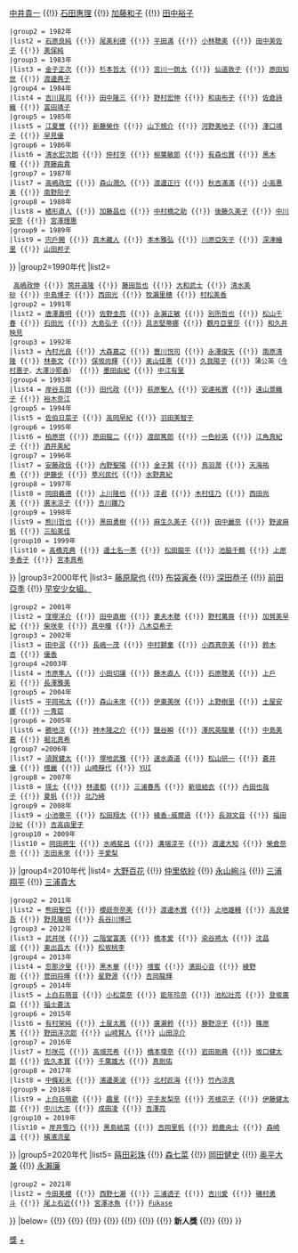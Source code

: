 {{Navbox
|name=日本電影學院獎新人獎
|title=[[日本電影學院獎|{{color|#dddd88|日本電影學院獎}}]]{{color|#dd8|新人獎}}
| state      =collapsed
|basestyle=background-color:#815A2B;color:#dd8
|group1=1980年代
|list1=
 {{Navbox|child
 |groupstyle=background-color:#815A2B;color:#dd8
 |group1 = 1981年
 |list1 = [[佐藤浩市]] {{!}} [[真田廣之]] {{!}} [[中井貴一]] {{!}} [[石田惠理]] {{!}} [[加藤和子]] {{!}} [[田中裕子]]
 |group2 = 1982年
 |list2 = [[石原良純]] {{!}} [[尾美利德]] {{!}} [[平田滿]] {{!}} [[小林聰美]] {{!}} [[田中美佐子]] {{!}} [[美保純]]
 |group3 = 1983年
 |list3 = [[金子正次]] {{!}} [[杉本哲太]] {{!}} [[宮川一朗太]] {{!}} [[仙道敦子]] {{!}} [[原田知世]] {{!}} [[渡邊典子 (女優)|渡邊典子]]
 |group4 = 1984年
 |list4 = [[吉川晃司]] {{!}} [[田中隆三 (演員)|田中隆三]] {{!}} [[野村宏伸]] {{!}} [[和由布子]] {{!}} [[佐倉詩織]] {{!}} [[富田靖子]]
 |group5 = 1985年
 |list5 = [[江夏豐]] {{!}} [[新藤榮作]] {{!}} [[山下規介]] {{!}} [[河野美地子]] {{!}} [[澤口靖子]] {{!}} [[早見優]]
 |group6 = 1986年
 |list6 = [[清水宏次朗]] {{!}} [[仲村亨]] {{!}} [[柳葉敏郎]] {{!}} [[有森也實]] {{!}} [[黑木瞳]] {{!}} [[齊藤由貴]]
 |group7 = 1987年
 |list7 = [[高嶋政宏]] {{!}} [[森山潤久]] {{!}} [[渡邊正行]] {{!}} [[秋吉滿滿]] {{!}} [[小高惠美]] {{!}} [[南野阳子]]
 |group8 = 1988年
 |list8 = [[緒形直人]] {{!}} [[加藤昌也]] {{!}} [[中村橋之助 (三代目)|中村橋之助]] {{!}} [[後藤久美子]] {{!}} [[中川安奈]] {{!}} [[宮澤理惠]]
 |group9 = 1989年
 |list9 = [[宍戶開]] {{!}} [[真木藏人]] {{!}} [[本木雅弘]] {{!}} [[川原亞矢子]] {{!}} [[深津繪里]] {{!}} [[山田邦子]]
}}
|group2=1990年代
|list2=
 {{Navbox|child
 |groupstyle=background-color:#815A2B;color:#dd8
 |group1 = 1990年
 |list1 = [[加勢大周]] {{!}} [[高嶋政伸]] {{!}} [[筒井道隆]] {{!}} [[藤田哲也 (演員)|藤田哲也]] {{!}} [[大和武士]] {{!}} [[清水美砂]] {{!}} [[中島博子]] {{!}} [[西田光]] {{!}} [[牧瀨里穗]] {{!}} [[村松美香]]
 |group2 = 1991年
 |list2 = [[唐澤壽明]] {{!}} [[佐野圭亮]] {{!}} [[永瀨正敏]] {{!}} [[別所哲也]] {{!}} [[松山千春]] {{!}} [[石田光]] {{!}} [[大島弘子]] {{!}} [[具志堅蒂娜]] {{!}} [[觀月亞里莎]] {{!}} [[和久井映見]]
 |group3 = 1992年
 |list3 = [[內村光良]] {{!}} [[大森嘉之]] {{!}} [[豐川悦司]] {{!}} [[永澤俊矢]] {{!}} [[南原清隆]] {{!}} [[林泰文]] {{!}} [[保坂尚輝]] {{!}} [[奥山佳惠]] {{!}} [[久我陽子]] {{!}} 蒲公英（[[今村惠子]]、[[大澤沙耶香]]） {{!}} [[墨田由紀]] {{!}} [[中江有里]]
 |group4 = 1993年
 |list4 = [[岸谷五朗]] {{!}} [[田代政]] {{!}} [[萩原聖人]] {{!}} [[安達祐實]] {{!}} [[遠山景織子]] {{!}} [[裕木奈江]]
 |group5 = 1994年
 |list5 = [[佐伯日菜子]] {{!}} [[高岡早紀]] {{!}} [[羽田美智子]]
 |group6 = 1995年
 |list6 = [[柏原崇]] {{!}} [[原田龍二]] {{!}} [[渡部篤郎]] {{!}} [[一色紗英]] {{!}} [[江角真紀子]] {{!}} [[酒井美紀]]
 |group7 = 1996年
 |list7 = [[安藤政信]] {{!}} [[內野聖陽]] {{!}} [[金子賢]] {{!}} [[鳥羽潤]] {{!}} [[天海祐希]] {{!}} [[伊藤步]] {{!}} [[草刈民代]] {{!}} [[水野真紀]]
 |group8 = 1997年
 |list8 = [[岡田義德]] {{!}} [[上川隆也]] {{!}} [[淳君]] {{!}} [[木村佳乃]] {{!}} [[西田尚美]] {{!}} [[廣末涼子]] {{!}} [[吉川雛乃]]
 |group9 = 1998年
 |list9 = [[熊川哲也]] {{!}} [[黑田勇樹]] {{!}} [[麻生久美子]] {{!}} [[田中麗奈 (演員)|田中麗奈]] {{!}} [[野波麻帆]] {{!}} [[三船美佳]]
 |group10 = 1999年
 |list10 = [[高橋克典]] {{!}} [[邊土名一茶]] {{!}} [[松田龍平]] {{!}} [[池脇千鶴]] {{!}} [[上原多香子]] {{!}} [[宮本真希]]
}}
|group3=2000年代
|list3=
{{Navbox|child
 |groupstyle=background-color:#815A2B;color:#dd8
 |group1 = 2000年
 |list1 = [[金井勇太]] {{!}} [[藤原龍也]] {{!}} [[布袋寅泰]] {{!}} [[深田恭子]] {{!}} [[前田亞季]] {{!}} [[早安少女組。]]
 |group2 = 2001年
 |list2 = [[窪塚洋介]] {{!}} [[田中直樹]] {{!}} [[妻夫木聰]] {{!}} [[野村萬齋]] {{!}} [[加賀美早紀]] {{!}} [[柴咲幸]] {{!}} [[東風万智子|真中瞳]] {{!}} [[八木亞希子]]
 |group3 = 2002年
 |list3 = [[田中泯]] {{!}} [[長嶋一茂]] {{!}} [[中村獅童 (二代目)|中村獅童]] {{!}} [[小西真奈美]] {{!}} [[鈴木杏]] {{!}} [[優香]]
 |group4 =2003年
 |list4 = [[市原隼人]] {{!}} [[小田切讓]] {{!}} [[藤木直人]] {{!}} [[石原聰美]] {{!}} [[上戶彩]] {{!}} [[长泽雅美|長澤雅美]]
 |group5 = 2004年
 |list5 = [[平岡祐太]] {{!}} [[森山未來]] {{!}} [[伊東美咲]] {{!}} [[上野樹里]] {{!}} [[土屋安娜]] {{!}} [[一青窈]]
 |group6 = 2005年
 |list6 = [[勝地涼]] {{!}} [[神木隆之介]] {{!}} [[鹽谷瞬]] {{!}} [[澤尻英龍華]] {{!}} [[中島美嘉]] {{!}} [[堀北真希]]
 |group7 =2006年
 |list7 = [[須賀健太]] {{!}} [[塚地武雅]] {{!}} [[速水直道]] {{!}} [[松山研一]] {{!}} [[蒼井優]] {{!}} [[檀麗]] {{!}} [[山崎靜代]] {{!}} [[YUI]]
 |group8 = 2007年
 |list8 = [[瑛士]] {{!}} [[林遣都]] {{!}} [[三浦春馬]] {{!}} [[新垣結衣]] {{!}} [[內田也哉子]] {{!}} [[夏帆]] {{!}} [[北乃綺]]
 |group9 = 2008年
 |list9 = [[小池徹平]] {{!}} [[松田翔太]] {{!}} [[綾香·威爾遜]] {{!}} [[長淵文音]] {{!}} [[福田沙紀]] {{!}} [[吉高由里子]]
 |group10 = 2009年
 |list10 = [[岡田將生]] {{!}} [[水嶋斐呂]] {{!}} [[溝端淳平]] {{!}} [[渡邊大知]] {{!}} [[榮倉奈奈]] {{!}} [[志田未來]] {{!}} [[平愛梨]]
}}
|group4=2010年代
|list4={{Navbox|child
 |groupstyle=background-color:#815A2B;color:#dd8
 |group1 = 2010年
 |list1 = [[蘆田愛菜]] {{!}} [[大野百花]] {{!}} [[仲里依紗]] {{!}} [[永山絢斗]] {{!}} [[三浦翔平]] {{!}} [[三浦貴大]]
 |group2 = 2011年
 |list2 = [[熊田聖亞]] {{!}} [[櫻庭奈奈美]] {{!}} [[渡邊木實]] {{!}} [[上地雄輔]] {{!}} [[高良健吾]] {{!}} [[野見隆明]] {{!}} [[長谷川博己]]
 |group3 = 2012年
 |list3 = [[武井咲]] {{!}} [[二階堂富美]] {{!}} [[橋本愛]] {{!}} [[染谷將太]] {{!}} [[沈昌珉]] {{!}} [[東出昌大]] {{!}} [[松坂桃李]]
 |group4 = 2013年
 |list4 = [[忽那汐里]] {{!}} [[黑木華]] {{!}} [[壇蜜]] {{!}} [[濱田心音]] {{!}} [[綾野剛]] {{!}} [[菅田将暉]] {{!}} [[星野源]] {{!}} [[吉岡龍輝]]
 |group5 = 2014年
 |list5 = [[上白石萌音]] {{!}} [[小松菜奈]] {{!}} [[能年玲奈]] {{!}} [[池松壯亮]] {{!}} [[登坂廣臣]] {{!}} [[福士蒼汰]]
 |group6 = 2015年
 |list6 = [[有村架純]] {{!}} [[土屋太鳳]] {{!}} [[廣瀨鈴]] {{!}} [[藤野涼子]] {{!}} [[篠原篤]] {{!}} [[野田洋次郎]] {{!}} [[山崎賢人]] {{!}} [[山田涼介]]
 |group7 = 2016年
 |list7 = [[杉咲花]] {{!}} [[高畑充希]] {{!}} [[橋本環奈]] {{!}} [[岩田剛典]] {{!}} [[坂口健太郎]] {{!}} [[佐久本寶]] {{!}} [[千葉雄大]] {{!}} [[新田真劍佑|真劍佑]]
 |group8 = 2017年
 |list8 = [[中條彩未]] {{!}} [[濱邊美波]] {{!}} [[北村匠海]] {{!}} [[竹內涼真]] 
 |group9 = 2018年
 |list9 = [[上白石萌歌]] {{!}} [[趣里]] {{!}} [[平手友梨奈]] {{!}} [[芳根京子]] {{!}} [[伊藤健太郎 (演員)|伊藤健太郎]] {{!}} [[中川大志]] {{!}} [[成田凌]] {{!}} [[吉澤亮]]
 |group10 = 2019年
 |list10 = [[岸井雪乃]] {{!}} [[黑島結菜]] {{!}} [[吉岡里帆]] {{!}} [[鈴鹿央士]] {{!}} [[森崎溫]] {{!}} [[橫濱流星]]
}}
|group5=2020年代
|list5={{Navbox|child
 |groupstyle=background-color:#815A2B;color:#dd8
 |group1 = 2020年
 |list1 = [[服部樹咲]] {{!}} [[蒔田彩珠]] {{!}} [[森七菜]] {{!}} [[岡田健史]] {{!}} [[奥平大兼]] {{!}} [[永瀨廉]]
 |group2 = 2021年
 |list2 = [[今田美櫻]] {{!}} [[西野七瀨]] {{!}} [[三浦透子]] {{!}} [[吉川愛]] {{!}} [[磯村勇斗]] {{!}} [[尾上右近]]{{!}} [[宮澤冰魚]] {{!}} [[Fukase]]
}}
|below=[[:Template:日本電影學院獎最佳影片|{{color|#dddd88|最佳影片}}]] {{!}} [[:Template:日本電影學院獎最佳導演|{{color|#dddd88|最佳導演}}]] {{!}} [[:Template:日本電影學院獎最佳編劇|{{color|#dddd88|最佳編劇}}]] {{!}} [[:Template:日本電影學院獎最佳男主角|{{color|#dddd88|最佳男主角}}]] {{!}} [[:Template:日本電影學院獎最佳女主角|{{color|#dddd88|最佳女主角}}]] {{!}} [[:Template:日本電影學院獎最佳男配角|{{color|#dddd88|最佳男配角}}]] {{!}} [[:Template:日本電影學院獎最佳女配角|{{color|#dddd88|最佳女配角}}]] {{!}} '''新人獎''' {{!}} [[:Template:日本電影學院獎最佳音樂|{{color|#dddd88|最佳音樂}}]] {{!}} [[:Template:日本電影學院獎最佳動畫片|{{color|#dddd88|最佳動畫片}}]]
}}<noinclude>
[[Category:日本電影學院獎模板|獎]]
[[Category:日本電影學院獎新人獎得主|+]]
</noinclude>